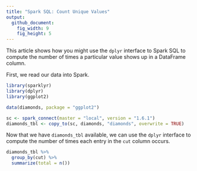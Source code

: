 ```yaml
---
title: "Spark SQL: Count Unique Values"
output:
  github_document:
    fig_width: 9
    fig_height: 5
---
```


This article shows how you might use the `dplyr` interface to Spark SQL to compute the number of times a particular value shows up in a DataFrame column.

First, we read our data into Spark.

```r
library(sparklyr)
library(dplyr)
library(ggplot2)

data(diamonds, package = "ggplot2")

sc <- spark_connect(master = "local", version = "1.6.1")
diamonds_tbl <- copy_to(sc, diamonds, "diamonds", overwrite = TRUE)
```

Now that we have `diamonds_tbl` available, we can use the `dplyr` interface to compute the number of times each entry in the `cut` column occurs.

```r
diamonds_tbl %>%
  group_by(cut) %>%
  summarize(total = n())
```
